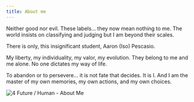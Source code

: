 ---
title: About me
---

Neither good nor evil. These labels... they now mean nothing to me. The world insists on classifying and judging but I am beyond their scales. 

There is only, this insignificant student, Aaron (Iso) Pescasio. 

My liberty, my individuality, my valor, my evolution. They belong to me and me alone. No one dictates my way of life.

To abandon or to persevere... it is not fate that decides. It is I. And I am the master of my own memories, my own actions, and my own choices.

![4 Future / Human - About Me](/images/future/4-Future-&-Human-About-Me.png)
